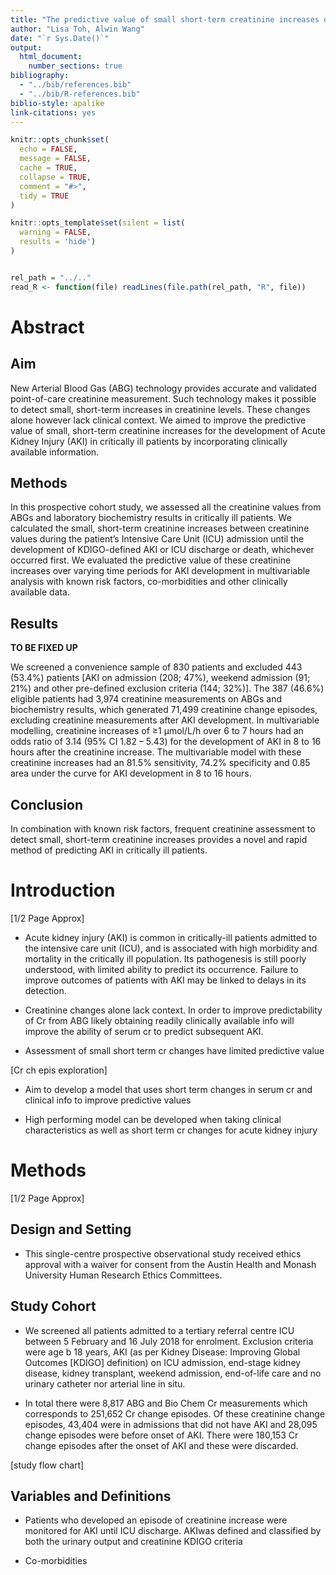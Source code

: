 ```yaml
---
title: "The predictive value of small short-term creatinine increases detected by arterial blood gases in a clinical context for critically ill patients"
author: "Lisa Toh, Alwin Wang"
date: "`r Sys.Date()`"
output:
  html_document:
    number_sections: true
bibliography:
  - "../bib/references.bib"
  - "../bib/R-references.bib"
biblio-style: apalike
link-citations: yes
---
```


```r
knitr::opts_chunk$set(
  echo = FALSE,
  message = FALSE,
  cache = TRUE,
  collapse = TRUE,
  comment = "#>",
  tidy = TRUE
)

knitr::opts_template$set(silent = list(
  warning = FALSE,
  results = 'hide')
)


rel_path = "../.."
read_R <- function(file) readLines(file.path(rel_path, "R", file))
```

# Abstract

## Aim

New Arterial Blood Gas (ABG) technology provides accurate and validated
point-of-care creatinine measurement. Such technology makes it possible to
detect small, short-term increases in creatinine levels. These changes alone
however lack clinical context. We aimed to improve the predictive value of
small, short-term creatinine increases for the development of Acute Kidney
Injury (AKI) in critically ill patients by incorporating clinically available
information.

## Methods

In this prospective cohort study, we assessed all the creatinine values from
ABGs and laboratory biochemistry results in critically ill patients. We
calculated the small, short-term creatinine increases between creatinine values
during the patient’s Intensive Care Unit (ICU) admission until the development
of KDIGO-defined AKI or ICU discharge or death, whichever occurred first. We
evaluated the predictive value of these creatinine increases over varying time
periods for AKI development in multivariable analysis with known risk factors,
co-morbidities and other clinically available data.

## Results

**TO BE FIXED UP**

We screened a convenience sample of 830 patients and excluded 443 (53.4%)
patients [AKI on admission (208; 47%), weekend admission (91; 21%) and other
pre-defined exclusion criteria (144; 32%)]. The 387 (46.6%) eligible patients
had 3,974 creatinine measurements on ABGs and biochemistry results, which
generated 71,499 creatinine change episodes, excluding creatinine measurements
after AKI development. In multivariable modelling, creatinine increases of
≥1 µmol/L/h over 6 to 7 hours had an odds ratio of 3.14 (95% CI 1.82 – 5.43) for
the development of AKI in 8 to 16 hours after the creatinine increase. The
multivariable model with these creatinine increases had an 81.5% sensitivity,
74.2% specificity and 0.85 area under the curve for AKI development in 8 to 16
hours.

## Conclusion

In combination with known risk factors, frequent creatinine assessment to detect
small, short-term creatinine increases provides a novel and rapid method of
predicting AKI in critically ill patients.

# Introduction

[1/2 Page Approx]

* Acute kidney injury (AKI) is common in critically-ill patients
admitted to the intensive care unit (ICU), and is associated
with high morbidity and mortality in the critically ill
population. Its pathogenesis is still poorly understood,
with limited ability to predict its occurrence. Failure to
improve outcomes of patients with AKI may be linked to
delays in its detection.

* Creatinine changes alone lack context. In order to improve predictability of
Cr from ABG likely obtaining readily clinically available info will improve the
ability of serum cr to predict subsequent AKI.

* Assessment of small short term cr changes have limited predictive value

[Cr ch epis exploration]

* Aim to develop a model that uses short term changes in serum cr and clinical
info to improve predictive values

* High performing model can be developed when taking clinical characteristics as
well as short term cr changes for acute kidney injury

# Methods

[1/2 Page Approx]

## Design and Setting

* This single-centre prospective observational study received ethics
approval with a waiver for consent from the Austin Health and Monash
University Human Research Ethics Committees.

## Study Cohort

* We screened all patients admitted to a tertiary referral centre ICU
between 5 February and 16 July 2018 for enrolment. Exclusion criteria
were age b 18 years, AKI (as per Kidney Disease: Improving Global Outcomes
[KDIGO] definition) on ICU admission, end-stage kidney disease,
kidney transplant, weekend admission, end-of-life care and no urinary
catheter nor arterial line in situ.

* In total there were 8,817 ABG and Bio Chem Cr measurements which corresponds
to 251,652 Cr change episodes. Of these creatinine change episodes, 43,404 were
in admissions that did not have AKI and 28,095 change episodes were before onset
of AKI. There were 180,153 Cr change episodes after the onset of AKI and these
were discarded.

[study flow chart]

## Variables and Definitions

* Patients who developed an episode of creatinine increase were monitored
for AKI until ICU discharge. AKIwas defined and classified by both
the urinary output and creatinine KDIGO criteria

* Co-morbidities
